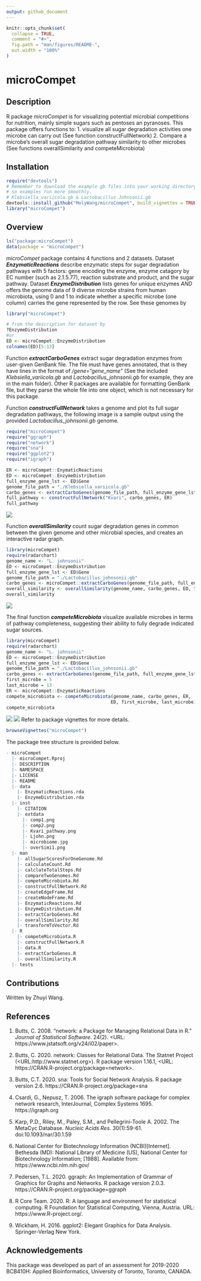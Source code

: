 ```yaml
---
output: github_document
---
```


<!-- README.md is generated from README.Rmd. Please edit that file -->

```r
knitr::opts_chunk$set(
  collapse = TRUE,
  comment = "#>",
  fig.path = "man/figures/README-",
  out.width = "100%"
)
```

# microCompet

<!-- badges: start -->
<!-- badges: end -->


## Description
R package _microCompet_ is for visualizing potential microbial competitions for nutrition, mainly simple sugars such as pentoses an pyranoses. This package offers functions to:
1. visualize all sugar degradation activities one microbe can carry out (See function constructFullNetwork)
2. Compare a microbe's overall sugar degradation pathway similarity to other microbes (See functions overallSimilarity and competeMicrobiota)



## Installation

```r
require("devtools")
# Remember to download the example gb files into your working directory, 
# so examples run more smoothly.
# Klebsiella_variicola.gb & Lactobacillus Johnsonii.gb
devtools::install_github("MolyWang/microCompet", build_vignettes = TRUE)
library("microCompet")
```


## Overview
```r
ls("package:microCompet")
data(package = "microCompet")
```
_microCompet_ package contains 4 functions and 2 datasets. 
Dataset __*EnzymaticReactions*__ describe enzymatic steps for sugar degradation pathways with 5 factors: gene encoding the enzyme, enzyme catagory by EC number (such as 2.1.5.77), reaction substrate and product, and the sugar pathway.
Dataset __*EnzymeDistribution*__ lists genes for unique enzymes *AND* offers the genome data of 9 diverse microbe strains from human microbiota, using 0 and 1 to indicate whether a specific microbe (one column) carries the gene represented by the row. See these genomes by 
```r
library("microCompet")

# from the description for dataset by
?EnzymeDistribution
#or
ED <- microCompet::EnzymeDistribution
colnames(ED)[5:13]
```
Function __*extractCarboGenes*__ extract sugar degradation enzymes from user-given GenBank file.
The file must have genes annotated, that is they have lines in the format of _/gene="gene_name"_ (See the included *Klebsiella_variicola.gb* and *Lactobacillus_johnsonii.gb* for example, they are in the main folder). Other R packages are available for formatting GenBank file, but they parse the whole file into one object, which is not necessary for this package.

Function __*constructFullNetwork*__ takes a genome and plot its full sugar degradation pathways, the following image is a sample output using the provided *Lactobacillus_johnsonii.gb* genome.
```r
require("microCompet")
require("ggraph")
require("network")
require("sna")
require("ggplot2")
require("igraph")

ER <- microCompet::EnymaticReactions
ED <- microCompet::EnzymeDistribution
full_enzyme_gene_lst <- ED$Gene
genome_file_path = "./Klebsiella_variicola.gb"
carbo_genes <- extractCarboGenes(genome_file_path, full_enzyme_gene_lst)
full_pathway <- constructFullNetwork("Kvari", carbo_genes, ER)
full_pathway
```

![](./inst/extdata/Ljohn.png)

Function __*overallSimilarity*__ count sugar degradation genes in common between the given genome and other microbial species, and creates an interactive radar graph.
```r
library(microCompet)
require(radarchart)
genome_name <- "L. johnsonii"
ED <- microCompet::EnzymeDistribution
full_enzyme_gene_lst <- ED$Gene
genome_file_path = "./Lactobacillus_johnsonii.gb"
carbo_genes <- microCompet::extractCarboGenes(genome_file_path, full_enzyme_gene_lst)
overall_similarity <- overallSimilarity(genome_name, carbo_genes, ED, 5, 13)
overall_similarity
```

![](./inst/extdata/overSimi1.png)

The final function __*competeMicrobiota*__ visualize available microbes in terms of pathway completeness, suggesting their ability to fully degrade indicated sugar sources.
```r
library(microCompet)
require(radarchart)
genome_name <- "L. johnsonii"
ED <- microCompet::EnzymeDistribution
full_enzyme_gene_lst <- ED$Gene
genome_file_path = "./Lactobacillus_johnsonii.gb"
carbo_genes <- extractCarboGenes(genome_file_path, full_enzyme_gene_lst)
first_microbe = 5
last_microbe = 13
ER <- microCompet::EnzymaticReactions
compete_microbiota <- competeMicrobiota(genome_name, carbo_genes, ER,
                                       ED, first_microbe, last_microbe)
compete_microbiota
```

![](./inst/extdata/comp1.png)
![](./inst/extdata/comp2.png)
Refer to package vignettes for more details.
```r
browseVignettes("microCompet")
```
The package tree structure is provided below.
```r
- microCompet
  |- microCompet.Rproj
  |- DESCRIPTION
  |- NAMESPACE
  |- LICENSE
  |- README
  |- data
    |- EnzymaticReactions.rda
    |- EnzymeDistribution.rda
  |- inst
    |- CITATION
    |- extdata
      |- comp1.png
      |- comp2.png
      |- Kvari_pathway.png
      |- Ljohn.png
      |- microbiome.jpg
      |- overSimi1.png
  |- man
    |- allSugarScoresForOneGenome.Rd
    |- calculateCount.Rd
    |- calclateTotalSteps.Rd
    |- compareTwoGenomes.Rd
    |- competeMicrobiota.Rd
    |- constructFullNetwork.Rd
    |- createEdgeFrame.Rd
    |- createNodeFrame.Rd
    |- EnzymaticReactions.Rd
    |- EnzymeDistribution.Rd
    |- extractCarboGenes.Rd
    |- overallSimilarity.Rd
    |- transformToVector.Rd
  |- R
    |- competeMicrobiota.R
    |- constructFullNetwork.R
    |- data.R
    |- extractCarboGenes.R
    |- overallSimilarity.R
  |- tests
``` 


## Contributions
Written by Zhuyi Wang.


## References
1. Butts, C. 2008. “network: a Package for Managing Relational Data in R.” _Journal of Statistical Software_. 24(2). <URL: https://www.jstatsoft.org/v24/i02/paper>.

2. Butts, C. 2020. network: Classes for Relational Data. The Statnet Project (<URL:http://www.statnet.org>). R package version 1.16.1, <URL: https://CRAN.R-project.org/package=network>.

3. Butts, C.T. 2020. sna: Tools for Social Network Analysis. R package version 2.6. https://CRAN.R-project.org/package=sna

4. Csardi, G., Nepusz, T. 2006. The igraph software package for complex network research, InterJournal, Complex Systems 1695. https://igraph.org

5. Karp, P.D., Riley, M., Paley, S.M., and Pellegrini-Toole A. 2002. The MetaCyc Database. *Nucleic Acids Res*. 30(1):59-61. doi:10.1093/nar/30.1.59

6. National Center for Biotechnology Information (NCBI)[Internet]. Bethesda (MD): National Library of Medicine (US), National Center for Biotechnology Information; [1988]. Available from: https://www.ncbi.nlm.nih.gov/

7. Pedersen, T.L. 2020. ggraph: An Implementation of Grammar of Graphics for Graphs and Networks. R package version 2.0.3. https://CRAN.R-project.org/package=ggraph

8. R Core Team. 2020. R: A language and environment for statistical computing. R Foundation for Statistical Computing, Vienna, Austria. URL: https://www.R-project.org/.

9. Wickham, H. 2016. ggplot2: Elegant Graphics for Data Analysis. Springer-Verlag New York.



## Acknowledgements
This package was developed as part of an assessment for 2019-2020 BCB410H: Applied Bioinformatics, University of Toronto, Toronto, CANADA.

